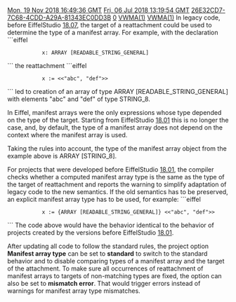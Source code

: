 [[Property:modification_date|Mon, 19 Nov 2018 16:49:36 GMT]]
[[Property:publication_date|Fri, 06 Jul 2018 13:19:54 GMT]]
[[Property:uuid|26E32CD7-7C68-4CDD-A29A-81343EC0DD3B]]
[[Property:weight|0]]
[[Property:title|VWMA(1)]]
[[Property:link_title|VWMA(1)]]
In legacy code, before EiffelStudio [[/doc/uuid/73F20392-AB22-4CD6-BFE5-83296B8BD64B|18.07]], the target of a reattachment could be used to determine the type of a manifest array. For example, with the declaration
```eiffel
			x: ARRAY [READABLE_STRING_GENERAL]
```
the reattachment
```eiffel
			x := <<"abc", "def">>
```
led to creation of an array of type <eiffel>ARRAY [READABLE_STRING_GENERAL]</eiffel> with elements <eiffel>"abc"</eiffel> and <eiffel>"def"</eiffel> of type <eiffel>STRING_8</eiffel>.

In Eiffel, manifest arrays were the only expressions whose type depended on the type of the target. Starting from EiffelStudio [[/doc/uuid/61F63EE2-58B1-4061-927B-35D4F66EDD9B|18.01]] this is no longer the case, and, by default, the type of a manifest array does not depend on the context where the manifest array is used.

Taking the rules into account, the type of the manifest array object from the example above is <eiffel>ARRAY [STRING_8]</eiffel>.

For projects that were developed before EiffelStudio [[/doc/uuid/61F63EE2-58B1-4061-927B-35D4F66EDD9B|18.01]], the compiler checks whether a computed manifest array type is the same as the type of the target of reattachment and reports the warning {{Inline-Warning|VWMA(1)}} to simplify adaptation of legacy code to the new semantics. If the old semantics has to be preserved, an explicit manifest array type has to be used, for example:
```eiffel
			x := {ARRAY [READABLE_STRING_GENERAL]} <<"abc", "def">>
```
The code above would have the behavior identical to the behavior of projects created by the versions before EiffelStudio [[/doc/uuid/61F63EE2-58B1-4061-927B-35D4F66EDD9B|18.01]].

After updating all code to follow the standard rules, the project option '''Manifest array type''' can be set to '''standard''' to switch to the standard behavior and to disable comparing types of a manifest array and the target of the attachment. To make sure all occurrences of reattachment of manifest arrays to targets of non-matching types are fixed, the option can also be set to '''mismatch error'''. That would trigger errors instead of warnings for manifest array type mismatches.